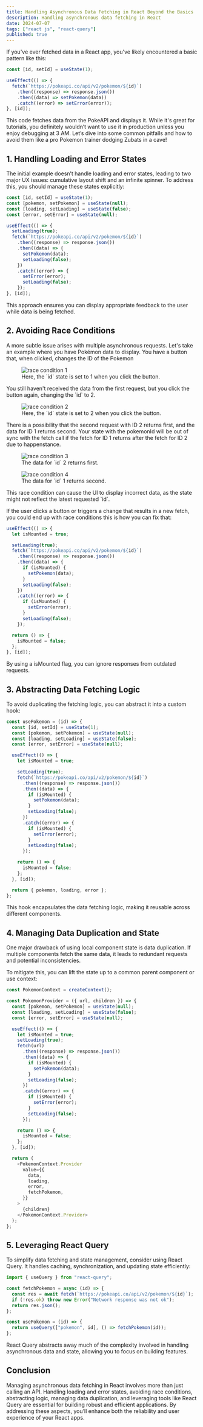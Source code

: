 ```yaml
---
title: Handling Asynchronous Data Fetching in React Beyond the Basics
description: Handling asynchronous data fetching in React
date: 2024-07-07
tags: ["react js", "react-query"]
published: true
---
```


If you've ever fetched data in a React app, you've likely encountered a basic pattern like this:

```js
const [id, setId] = useState(1);

useEffect(() => {
  fetch(`https://pokeapi.co/api/v2/pokemon/${id}`)
    .then((response) => response.json())
    .then((data) => setPokemon(data))
    .catch((error) => setError(error));
}, [id]);
```

This code fetches data from the PokeAPI and displays it.
While it's great for tutorials, you definitely wouldn’t want to use it in production unless you enjoy debugging at 3 AM.
Let’s dive into some common pitfalls and how to avoid them like a pro Pokemon trainer dodging Zubats in a cave!

## **1. Handling Loading and Error States**

The initial example doesn’t handle loading and error states,
leading to two major UX issues: cumulative layout shift and an infinite spinner.
To address this, you should manage these states explicitly:

```js /floatingStyles/
const [id, setId] = useState(1);
const [pokemon, setPokemon] = useState(null);
const [loading, setLoading] = useState(false);
const [error, setError] = useState(null);

useEffect(() => {
  setLoading(true);
  fetch(`https://pokeapi.co/api/v2/pokemon/${id}`)
    .then((response) => response.json())
    .then((data) => {
      setPokemon(data);
      setLoading(false);
    })
    .catch((error) => {
      setError(error);
      setLoading(false);
    });
}, [id]);
```

This approach ensures you can display appropriate feedback to the user while data is being fetched.

## **2. Avoiding Race Conditions**

A more subtle issue arises with multiple asynchronous requests.
Let's take an example where you have Pokémon data to display.
You have a button that, when clicked, changes the ID of the Pokemon

<figure>
  <Image src="/blog/race_cond1.png" alt="race condition 1" />
  <figcaption>
    Here, the `id` state is set to 1 when you click the button.
  </figcaption>
</figure>
You still haven't received the data from the first request, but you click the button
again, changing the `id` to 2.

<figure>
  <Image src="/blog/race_cond2.png" alt="race condition 2" />
  <figcaption>
    Here, the `id` state is set to 2 when you click the button.
  </figcaption>
</figure>
There is a possibility that the second request with ID 2 returns first, and the data
for ID 1 returns second. Your state with the pokemonId will be out of sync with the
fetch call if the fetch for ID 1 returns after the fetch for ID 2 due to happenstance.

<figure>
  <Image src="/blog/race_cond3.png" alt="race condition 3" />
  <figcaption>The data for `id` 2 returns first.</figcaption>
</figure>
<figure>
  <Image src="/blog/race_cond4.png" alt="race condition 4" />
  <figcaption>The data for `id` 1 returns second.</figcaption>
</figure>
This race condition can cause the UI to display incorrect data, as the state
might not reflect the latest requested `id`.

If the user clicks a button or triggers a change that results in a new fetch,
you could end up with race conditions this is how you can fix that:

```js /floatingStyles/
useEffect(() => {
  let isMounted = true;

  setLoading(true);
  fetch(`https://pokeapi.co/api/v2/pokemon/${id}`)
    .then((response) => response.json())
    .then((data) => {
      if (isMounted) {
        setPokemon(data);
      }
      setLoading(false);
    })
    .catch((error) => {
      if (isMounted) {
        setError(error);
      }
      setLoading(false);
    });

  return () => {
    isMounted = false;
  };
}, [id]);
```

By using a isMounted flag, you can ignore responses from outdated requests.

## **3. Abstracting Data Fetching Logic**

To avoid duplicating the fetching logic, you can abstract it into a custom hook:

```js showLineNumbers {2-4}
const usePokemon = (id) => {
  const [id, setId] = useState(1);
  const [pokemon, setPokemon] = useState(null);
  const [loading, setLoading] = useState(false);
  const [error, setError] = useState(null);

  useEffect(() => {
    let isMounted = true;

    setLoading(true);
    fetch(`https://pokeapi.co/api/v2/pokemon/${id}`)
      .then((response) => response.json())
      .then((data) => {
        if (isMounted) {
          setPokemon(data);
        }
        setLoading(false);
      })
      .catch((error) => {
        if (isMounted) {
          setError(error);
        }
        setLoading(false);
      });

    return () => {
      isMounted = false;
    };
  }, [id]);

  return { pokemon, loading, error };
};
```

This hook encapsulates the data fetching logic, making it reusable across different components.

## **4. Managing Data Duplication and State**

One major drawback of using local component state is data duplication. If multiple components fetch the same data, it leads to redundant requests and potential inconsistencies.

To mitigate this, you can lift the state up to a common parent component or use context:

```js showLineNumber
const PokemonContext = createContext();

const PokemonProvider = ({ url, children }) => {
  const [pokemon, setPokemon] = useState(null);
  const [loading, setLoading] = useState(false);
  const [error, setError] = useState(null);

  useEffect(() => {
    let isMounted = true;
    setLoading(true);
    fetch(url)
      .then((response) => response.json())
      .then((data) => {
        if (isMounted) {
          setPokemon(data);
        }
        setLoading(false);
      })
      .catch((error) => {
        if (isMounted) {
          setError(error);
        }
        setLoading(false);
      });

    return () => {
      isMounted = false;
    };
  }, [id]);

  return (
    <PokemonContext.Provider
      value={{
        data,
        loading,
        error,
        fetchPokemon,
      }}
    >
      {children}
    </PokemonContext.Provider>
  );
};
```

## **5. Leveraging React Query**

To simplify data fetching and state management, consider using React Query. It handles caching, synchronization, and updating state efficiently:

```js showLineNumbers {10}
import { useQuery } from "react-query";

const fetchPokemon = async (id) => {
  const res = await fetch(`https://pokeapi.co/api/v2/pokemon/${id}`);
  if (!res.ok) throw new Error("Network response was not ok");
  return res.json();
};

const usePokemon = (id) => {
  return useQuery(["pokemon", id], () => fetchPokemon(id));
};
```

React Query abstracts away much of the complexity involved in handling asynchronous data and state, allowing you to focus on building features.

## **Conclusion**

Managing asynchronous data fetching in React involves more than just calling an API.
Handling loading and error states, avoiding race conditions, abstracting logic, managing data duplication,
and leveraging tools like React Query are essential for building robust and efficient applications.
By addressing these aspects, you’ll enhance both the reliability and user experience of your React apps.
